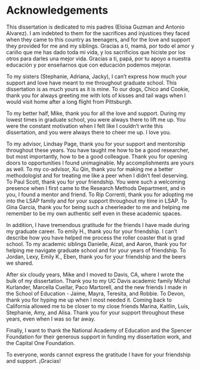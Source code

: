 # Acknowledgements {.unnumbered}

This dissertation is dedicated to mis padres (Eloisa Guzman and Antonio Alvarez). I am indebted to them for the sacrifices and injustices they faced when they came to this country as teenagers, and for the love and support they provided for me and my siblings. Gracias a ti, mamá, por todo el amor y cariño que me has dado toda mi vida, y los sacrificios que hiciste por los otros para darles una mejor vida. Gracias a ti, papá, por tu apoyo a nuestra educación y por enseñarnos que con educación podemos mejorar.

To my sisters (Stephanie, Adriana, Jacky), I can't express how much your support and love have meant to me throughout graduate school. This dissertation is as much yours as it is mine. To our dogs, Chico and Cookie, thank you for always greeting me with lots of kisses and tail wags when I would visit home after a long flight from Pittsburgh.

To my better half, Mike, thank you for all the love and support. During my lowest times in graduate school, you were always there to lift me up. You were the constant motivation when I felt like I couldn't write this dissertation, and you were always there to cheer me up. I love you.

To my advisor, Lindsay Page, thank you for your support and mentorship throughout these years. You have taught me how to be a good researcher, but most importantly, how to be a good colleague. Thank you for opening doors to opportunities I found unimaginable. My accomplishments are yours as well. To my co-advisor, Xu Qin, thank you for making me a better methodologist and for treating me like a peer when I didn't feel deserving. To Paul Scott, thank you for your friendship. You were such a welcoming presence when I first came to the Research Methods Department, and in you, I found a mentor and friend. To Rip Correnti, thank you for adopting me into the LSAP family and for your support throughout my time in LSAP. To Gina Garcia, thank you for being such a cheerleader to me and helping me remember to be my own authentic self even in these academic spaces.

In addition, I have tremendous gratitude for the friends I have made during my graduate career. To emily H., thank you for your friendship. I can't describe how you have helped me process the roller coaster that is grad school. To my academic siblings Danielle, Aizat, and Aaron, thank you for helping me navigate graduate school and for your years of friendship. To Jordan, Lexy, Emily K., Eben, thank you for your friendship and the beers we shared.

After six cloudy years, Mike and I moved to Davis, CA, where I wrote the bulk of my dissertation. Thank you to my UC Davis academic family Michal Kurlander, Marcella Cuellar, Paco Martorell, and the new friends I made in the School of Education - Jaime, Mayra, Teresita, and Robbie. To Devon, thank you for hyping me up when I most needed it. Coming back to California allowed me to be closer to my close friends Marina, Kaitlin, Luis, Stephanie, Amy, and Alisa. Thank you for your support throughout these years, even when I was so far away.

Finally, I want to thank the National Academy of Education and the Spencer Foundation for their generous support in funding my dissertation work, and the Capital One Foundation.

To everyone, words cannot express the gratitude I have for your friendship and support. ¡Gracias!






